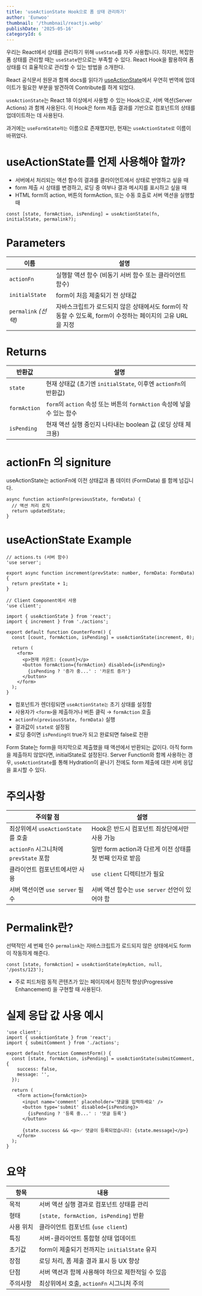 ```yaml
---
title: 'useActionState Hook으로 폼 상태 관리하기'
author: 'Eunwoo'
thumbnail: '/thumbnail/reactjs.webp'
publishDate: '2025-05-16'
categoryId: 6
---
```


우리는 React에서 상태를 관리하기 위해 `useState`를 자주 사용합니다. 하지만, 복잡한 폼 상태를 관리할 때는 `useState`만으로는 부족할 수 있다.
React Hook을 활용하여 폼 상태를 더 효율적으로 관리할 수 있는 방법을 소개한다.

React 공식문서 원문과 함께 docs를 읽다가 [useActionState](https://github.com/reactjs/ko.react.dev/pull/1194)에서 우연히 번역에 업데이트가 필요한 부분을 발견하여 Contribute를 하게 되었다.

`useActionState`는 React 18 이상에서 사용할 수 있는 Hook으로, 서버 액션(Server Actions) 과 함께 사용된다.
이 Hook은 form 제출 결과를 기반으로 컴포넌트의 상태를 업데이트하는 데 사용된다.

과거에는 `useFormState라는` 이름으로 존재했지만, 현재는 `useActionState로` 이름이 바뀌었다.

# useActionState를 언제 사용해야 할까?

- 서버에서 처리되는 액션 함수의 결과를 클라이언트에서 상태로 반영하고 싶을 때
- form 제출 시 상태를 변경하고, 로딩 중 여부나 결과 메시지를 표시하고 싶을 때
- HTML form의 action, 버튼의 formAction, 또는 수동 호출로 서버 액션을 실행할 때

```tsx
const [state, formAction, isPending] = useActionState(fn, initialState, permalink?);
```

# Parameters

| 이름                 | 설명                                                                                                      |
| -------------------- | --------------------------------------------------------------------------------------------------------- |
| `actionFn`           | 실행할 액션 함수 (비동기 서버 함수 또는 클라이언트 함수)                                                  |
| `initialState`       | form이 처음 제출되기 전 상태값                                                                            |
| `permalink` _(선택)_ | 자바스크립트가 로드되지 않은 상태에서도 form이 작동할 수 있도록, form이 수정하는 페이지의 고유 URL을 지정 |

# Returns

| 반환값       | 설명                                                                     |
| ------------ | ------------------------------------------------------------------------ |
| `state`      | 현재 상태값 (초기엔 `initialState`, 이후엔 `actionFn`의 반환값)          |
| `formAction` | `form`의 `action` 속성 또는 버튼의 `formAction` 속성에 넣을 수 있는 함수 |
| `isPending`  | 현재 액션 실행 중인지 나타내는 boolean 값 (로딩 상태 체크용)             |

# actionFn 의 signiture

useActionState는 actionFn에 이전 상태값과 폼 데이터 (FormData) 를 함께 넘깁니다.

```tsx
async function actionFn(previousState, formData) {
  // 액션 처리 로직
  return updatedState;
}
```

# useActionState Example

```tsx
// actions.ts (서버 함수)
'use server';

export async function increment(prevState: number, formData: FormData) {
  return prevState + 1;
}
```

```tsx
// Client Component에서 사용
'use client';

import { useActionState } from 'react';
import { increment } from './actions';

export default function CounterForm() {
  const [count, formAction, isPending] = useActionState(increment, 0);

  return (
    <form>
      <p>현재 카운트: {count}</p>
      <button formAction={formAction} disabled={isPending}>
        {isPending ? '증가 중...' : '카운트 증가'}
      </button>
    </form>
  );
}
```

- 컴포넌트가 렌더링되면 `useActionState는` 초기 상태를 설정함
- 사용자가 `<form>`을 제출하거나 버튼 클릭 → `formAction` 호출
- `actionFn(previousState, formData)` 실행
- 결과값이 `state로` 설정됨
- 로딩 중이면 `isPending이` true가 되고 완료되면 false로 전환

Form State는 form을 마지막으로 제출했을 때 액션에서 반환되는 값이다. 아직 form을 제출하지 않았다면, initialState로 설정된다.
Server Function와 함께 사용하는 경우, `useActionState`를 통해 Hydration이 끝나기 전에도 form 제출에 대한 서버 응답을 표시할 수 있다.

# 주의사항

| 주의할 점                              | 설명                                                      |
| -------------------------------------- | --------------------------------------------------------- |
| 최상위에서 `useActionState`를 호출     | Hook은 반드시 컴포넌트 최상단에서만 사용 가능             |
| `actionFn` 시그니처에 `prevState` 포함 | 일반 form action과 다르게 이전 상태를 첫 번째 인자로 받음 |
| 클라이언트 컴포넌트에서만 사용         | `use client` 디렉티브가 필요                              |
| 서버 액션이면 `use server` 필수        | 서버 액션 함수는 `use server` 선언이 있어야 함            |

# Permalink란?

선택적인 세 번째 인수 `permalink`는 자바스크립트가 로드되지 않은 상태에서도 form이 작동하게 해준다.

```tsx
const [state, formAction] = useActionState(myAction, null, '/posts/123');
```

- 주로 피드처럼 동적 콘텐츠가 있는 페이지에서 점진적 향상(Progressive Enhancement) 을 구현할 때 사용된다.

# 실제 응답 값 사용 예시

```tsx
'use client';
import { useActionState } from 'react';
import { submitComment } from './actions';

export default function CommentForm() {
  const [state, formAction, isPending] = useActionState(submitComment, {
    success: false,
    message: '',
  });

  return (
    <form action={formAction}>
      <input name='comment' placeholder='댓글을 입력하세요' />
      <button type='submit' disabled={isPending}>
        {isPending ? '등록 중...' : '댓글 등록'}
      </button>

      {state.success && <p>✅ 댓글이 등록되었습니다: {state.message}</p>}
    </form>
  );
}
```

# 요약

| 항목      | 내용                                              |
| --------- | ------------------------------------------------- |
| 목적      | 서버 액션 실행 결과로 컴포넌트 상태를 관리        |
| 형태      | `[state, formAction, isPending]` 반환             |
| 사용 위치 | 클라이언트 컴포넌트 (`use client`)                |
| 특징      | 서버-클라이언트 통합형 상태 업데이트              |
| 초기값    | form이 제출되기 전까지는 `initialState` 유지      |
| 장점      | 로딩 처리, 폼 제출 결과 표시 등 UX 향상           |
| 단점      | 서버 액션과 함께 사용해야 하므로 제한적일 수 있음 |
| 주의사항  | 최상위에서 호출, `actionFn` 시그니처 주의         |

